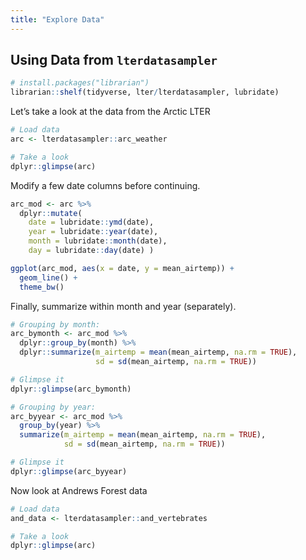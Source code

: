```yaml
---
title: "Explore Data"
---
```


## Using Data from `lterdatasampler`

```r
# install.packages("librarian")
librarian::shelf(tidyverse, lter/lterdatasampler, lubridate)
```

Let's take a look at the data from the Arctic LTER

```r
# Load data
arc <- lterdatasampler::arc_weather

# Take a look
dplyr::glimpse(arc)
```

Modify a few date columns before continuing.

```r
arc_mod <- arc %>% 
  dplyr::mutate(
    date = lubridate::ymd(date),
    year = lubridate::year(date),
    month = lubridate::month(date),
    day = lubridate::day(date) )
```

```r
ggplot(arc_mod, aes(x = date, y = mean_airtemp)) +
  geom_line() +
  theme_bw()
```

Finally, summarize within month and year (separately).

```r
# Grouping by month:
arc_bymonth <- arc_mod %>% 
  dplyr::group_by(month) %>% 
  dplyr::summarize(m_airtemp = mean(mean_airtemp, na.rm = TRUE),
                   sd = sd(mean_airtemp, na.rm = TRUE))

# Glimpse it
dplyr::glimpse(arc_bymonth)
```

```r

# Grouping by year:
arc_byyear <- arc_mod %>% 
  group_by(year) %>% 
  summarize(m_airtemp = mean(mean_airtemp, na.rm = TRUE),
            sd = sd(mean_airtemp, na.rm = TRUE))

# Glimpse it
dplyr::glimpse(arc_byyear)
```

Now look at Andrews Forest data
```r
# Load data
and_data <- lterdatasampler::and_vertebrates

# Take a look
dplyr::glimpse(arc)
```
